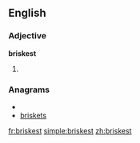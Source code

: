 ==English==

===Adjective===
'''briskest'''

# {{superlative of|brisk}}

===Anagrams===
* {{alphagram|beikrsst}}
* [[briskets#English|briskets]]

[[fr:briskest]]
[[simple:briskest]]
[[zh:briskest]]